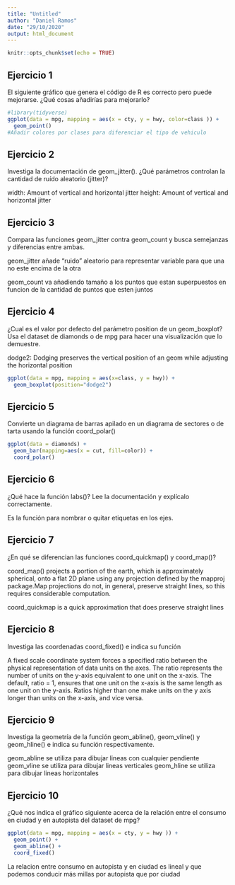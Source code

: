 ```yaml
---
title: "Untitled"
author: "Daniel Ramos"
date: "29/10/2020"
output: html_document
---
```


```r
knitr::opts_chunk$set(echo = TRUE)
```

## Ejercicio 1

El siguiente gráfico que genera el código de R es correcto pero puede mejorarse. ¿Qué cosas añadirías para mejorarlo?

```r
#library(tidyverse)
ggplot(data = mpg, mapping = aes(x = cty, y = hwy, color=class )) + 
  geom_point()
#Añadir colores por clases para diferenciar el tipo de vehiculo

```

## Ejercicio 2

Investiga la documentación de geom_jitter(). ¿Qué parámetros controlan la cantidad de ruído aleatorio (jitter)?

width: Amount of vertical and horizontal jitter
height: Amount of vertical and horizontal jitter

## Ejercicio 3

Compara las funciones geom_jitter contra geom_count y busca semejanzas y diferencias entre ambas.

geom_jitter añade "ruido" aleatorio para representar variable para que una no este encima de la otra

geom_count va añadiendo tamaño a los puntos que estan superpuestos en funcion de la cantidad de puntos que esten juntos

## Ejercicio 4

¿Cual es el valor por defecto del parámetro position de un geom_boxplot? Usa el dataset de diamonds o de mpg para hacer una visualización que lo demuestre.

dodge2: Dodging preserves the vertical position of an geom while adjusting the horizontal position
```r
ggplot(data = mpg, mapping = aes(x=class, y = hwy)) +
  geom_boxplot(position="dodge2")

```

## Ejercicio 5

Convierte un diagrama de barras apilado en un diagrama de sectores o de tarta usando la función coord_polar()

```r
ggplot(data = diamonds) +
  geom_bar(mapping=aes(x = cut, fill=color)) + 
  coord_polar()

```

## Ejercicio 6

¿Qué hace la función labs()? Lee la documentación y explícalo correctamente.

Es la función para nombrar o quitar etiquetas en los ejes.

## Ejercicio 7

¿En qué se diferencian las funciones coord_quickmap() y coord_map()?

coord_map() projects a portion of the earth, which is approximately spherical, onto a flat 2D plane using any projection defined by the mapproj package.Map projections do not, in general, preserve straight lines, so this requires considerable computation.

coord_quickmap is a quick approximation that does preserve straight lines

## Ejercicio 8

Investiga las coordenadas coord_fixed() e indica su función

A fixed scale coordinate system forces a specified ratio between the physical representation of data units on the axes. The ratio represents the number of units on the y-axis equivalent to one unit on the x-axis. The default, ratio = 1, ensures that one unit on the x-axis is the same length as one unit on the y-axis. Ratios higher than one make units on the y axis longer than units on the x-axis, and vice versa.

## Ejercicio 9

Investiga la geometría de la función geom_abline(), geom_vline() y geom_hline() e indica su función respectivamente.

geom_abline se utiliza para dibujar lineas con cualquier pendiente
geom_vline se utiliza para dibujar lineas verticales
geom_hline se utiliza para dibujar lineas horizontales

## Ejercicio 10

¿Qué nos indica el gráfico siguiente acerca de la relación entre el consumo en ciudad y en autopista del dataset de mpg?

```r
ggplot(data = mpg, mapping = aes(x = cty, y = hwy )) + 
  geom_point() + 
  geom_abline() + 
  coord_fixed()
```

La relacion entre consumo en autopista y en ciudad es lineal y que podemos conducir más millas por autopista que por ciudad

  